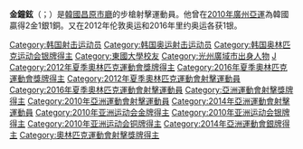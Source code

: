 {{expand|time=2014-04-16T13:23:33+00:00}}
{{unreferenced|time=2014-04-16T13:23:33+00:00}}
{{Infobox person
| 姓名       = 金鐘鉉 
| 圖像       = 
| 圖像說明   = 
| 原文名     = 김종현
| 語系       = ko 
| 出生日期   = {{birth date and age|1985|7|21}} 
| 出生地     = {{flag|KOR}}[[光州廣域市|光州廣域市]]
| 死亡日期   = <!-- {{Death date and age|YYYY|MM|DD|YYYY|MM|DD}}（死亡日期寫在前面，出生在後） -->
| 死亡地     = 
| 國籍       = {{flag|KOR}}
| 母校       = [[東國大學|東國大學]]
| 職業       = 射擊運動員（步槍）
| 網站       = [http://minihp.cyworld.com/pims/main/pims_main.asp?tid=27086274 金鐘鉉的Myspace]
}}
{{MedalTableTop}}
{{MedalCountry|{{flag|KOR}}運動員}}
{{MedalSport|男子[[射擊|射擊]]}}
{{MedalCompetition|[[奧運|奧運]]}}
{{MedalSilver|[[2012年夏季奧林匹克運動會|2012 倫敦]]|50米步槍三姿}}
{{MedalSilver|[[2016年夏季奧林匹克運動會|2016 里約]]|50米步槍臥射}}
{{MedalCompetition|[[亞運|亞運]]}}
{{MedalGold|[[2010年亞洲運動會|2010 廣州]]|50米步槍臥射團體}}
{{MedalGold|[[2010年亞洲運動會|2010 廣州]]|50米步槍三姿團體}}
{{MedalSilver|[[2010年亞洲運動會|2010 廣州]]|50米步槍三姿}}
{{MedalBronze|[[2010年亞洲運動會|2010 廣州]]|10米氣步槍團體}}
{{MedalBottom}}
'''金鐘鉉'''（{{lang-ko|'''김종현'''}}；{{bd|1985年|7月21日}}）是[[韓國|韓國]][[昌原市廳|昌原市廳]]的步槍射擊運動員。他曾在[[2010年亞洲運動會|2010年廣州亞運]]為韓國贏得2金1銀1銅。又在2012年伦敦奥运和2016年里约奥运各获1银。

{{DEFAULTSORT:Kim Jong-hyun}}
[[Category:韩国射击运动员|Category:韩国射击运动员]]
[[Category:韩国奥运射击运动员|Category:韩国奥运射击运动员]]
[[Category:韩国奥林匹克运动会银牌得主|Category:韩国奥林匹克运动会银牌得主]]
[[Category:東國大學校友|Category:東國大學校友]]
[[Category:光州廣域市出身人物|Category:光州廣域市出身人物]]
[[Category:金姓|J]]
[[Category:2012年夏季奧林匹克運動會獎牌得主|Category:2012年夏季奧林匹克運動會獎牌得主]]
[[Category:2016年夏季奧林匹克運動會獎牌得主|Category:2016年夏季奧林匹克運動會獎牌得主]]
[[Category:2012年夏季奧林匹克運動會射擊運動員|Category:2012年夏季奧林匹克運動會射擊運動員]]
[[Category:2016年夏季奧林匹克運動會射擊運動員|Category:2016年夏季奧林匹克運動會射擊運動員]]
[[Category:亞洲運動會射擊獎牌得主|Category:亞洲運動會射擊獎牌得主]]
[[Category:2010年亞洲運動會射擊運動員|Category:2010年亞洲運動會射擊運動員]]
[[Category:2014年亞洲運動會射擊運動員|Category:2014年亞洲運動會射擊運動員]]
[[Category:2010年亚洲运动会金牌得主|Category:2010年亚洲运动会金牌得主]]
[[Category:2010年亚洲运动会银牌得主|Category:2010年亚洲运动会银牌得主]]
[[Category:2010年亚洲运动会铜牌得主|Category:2010年亚洲运动会铜牌得主]]
[[Category:2014年亞洲運動會銀牌得主|Category:2014年亞洲運動會銀牌得主]]
[[Category:奧林匹克運動會射擊獎牌得主|Category:奧林匹克運動會射擊獎牌得主]]